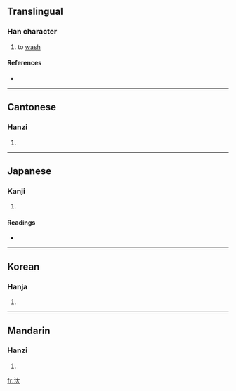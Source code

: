 ==Translingual==

===Han character===
{{Han char|rn=85|rad=水|as=03|sn=6|four=3413<sub>0</sub>|canj=水大 (EK)}}

# to [[wash]]

====References====
* {{Han ref|kx=0605.010|dkj=17121|dj=0998.110|hdz=31552.010|uh=6C4F|ud=27727|bh=C9FB|bd=51707}}

----

==Cantonese==

===Hanzi===
{{yue-hanzi|jyut=|y=daai6}}

# {{defn|Cantonese}}

----

==Japanese==

===Kanji===
{{ja-kanji|grade=|rs=水03}}

# {{defn|Japanese}}

====Readings====
* {{ja-readings|on=[[たい]] (tai), [[だい]] (dai), [[たつ]] (tatsu), [[たち]] (tachi)|kun=[[あるう]] (aruu)}}

----

==Korean==

===Hanja===
{{ko-hanja|hangeul=대|eumhun=|rv=dae|mr=tae|y=tay}}

# {{defn|Korean}}

----

==Mandarin==

===Hanzi===
{{cmn-hanzi|pin=[[dà]] ([[da4]]), [[dài]] ([[dai4]]), [[tài]] ([[tai4]])|wg=ta<sup>4</sup>, tai<sup>4</sup>, t'ai<sup>4</sup>}}

# {{defn|Mandarin}}

[[fr:汏]]